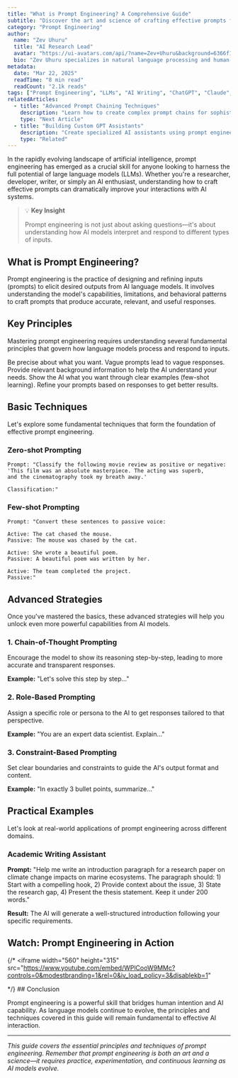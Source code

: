 ```yaml
---
title: "What is Prompt Engineering? A Comprehensive Guide"
subtitle: "Discover the art and science of crafting effective prompts for AI models. Learn fundamental techniques that will transform your AI interactions."
category: "Prompt Engineering"
author:
  name: "Zev Uhuru"
  title: "AI Research Lead"
  avatar: "https://ui-avatars.com/api/?name=Zev+Uhuru&background=6366f1&color=fff"
  bio: "Zev Uhuru specializes in natural language processing and human-AI interaction. With over 10 years of experience in AI research, he has published numerous papers on prompt engineering and language model optimization."
metadata:
  date: "Mar 22, 2025"
  readTime: "8 min read"
  readCount: "2.1k reads"
tags: ["Prompt Engineering", "LLMs", "AI Writing", "ChatGPT", "Claude", "Few-shot Learning"]
relatedArticles:
  - title: "Advanced Prompt Chaining Techniques"
    description: "Learn how to create complex prompt chains for sophisticated AI workflows."
    type: "Next Article"
  - title: "Building Custom GPT Assistants"
    description: "Create specialized AI assistants using prompt engineering principles."
    type: "Related"
---
```



In the rapidly evolving landscape of artificial intelligence, prompt engineering has emerged as a crucial skill for anyone looking to harness the full potential of large language models (LLMs). Whether you're a researcher, developer, writer, or simply an AI enthusiast, understanding how to craft effective prompts can dramatically improve your interactions with AI systems.

> 💡 **Key Insight**
> 
> Prompt engineering is not just about asking questions—it's about understanding how AI models interpret and respond to different types of inputs.

## What is Prompt Engineering?

Prompt engineering is the practice of designing and refining inputs (prompts) to elicit desired outputs from AI language models. It involves understanding the model's capabilities, limitations, and behavioral patterns to craft prompts that produce accurate, relevant, and useful responses.

<CardGroup title="Core Components of Prompt Engineering">
  <ComponentCard
    number="1"
    title="Context Setting"
    description="Providing relevant background information to guide the AI's response"
    icon="🟣"
  />
  <ComponentCard
    number="2"
    title="Clear Instructions"
    description="Specifying exactly what you want the AI to do or produce"
    icon="🟣"
  />
  <ComponentCard
    number="3"
    title="Output Formatting"
    description="Defining how you want the response structured or presented"
    icon="🟣"
  />
</CardGroup>

## Key Principles

Mastering prompt engineering requires understanding several fundamental principles that govern how language models process and respond to inputs.

<div style={{ display: 'grid', gridTemplateColumns: '1fr 1fr', gap: '2rem' }}>
  <PrincipleCard icon="🎯" title="Specificity">
    Be precise about what you want. Vague prompts lead to vague responses.
  </PrincipleCard>
  <PrincipleCard icon="📝" title="Context">
    Provide relevant background information to help the AI understand your needs.
  </PrincipleCard>
  <PrincipleCard icon="💡" title="Examples">
    Show the AI what you want through clear examples (few-shot learning).
  </PrincipleCard>
  <PrincipleCard icon="🔄" title="Iteration">
    Refine your prompts based on responses to get better results.
  </PrincipleCard>
</div>

## Basic Techniques

Let's explore some fundamental techniques that form the foundation of effective prompt engineering.

### Zero-shot Prompting

```
Prompt: "Classify the following movie review as positive or negative:
'This film was an absolute masterpiece. The acting was superb, 
and the cinematography took my breath away.'

Classification:"
```

### Few-shot Prompting

```
Prompt: "Convert these sentences to passive voice:

Active: The cat chased the mouse.
Passive: The mouse was chased by the cat.

Active: She wrote a beautiful poem.
Passive: A beautiful poem was written by her.

Active: The team completed the project.
Passive:"
```

## Advanced Strategies

Once you've mastered the basics, these advanced strategies will help you unlock even more powerful capabilities from AI models.

### 1. Chain-of-Thought Prompting

Encourage the model to show its reasoning step-by-step, leading to more accurate and transparent responses.

**Example:** "Let's solve this step by step..."

### 2. Role-Based Prompting

Assign a specific role or persona to the AI to get responses tailored to that perspective.

**Example:** "You are an expert data scientist. Explain..."

### 3. Constraint-Based Prompting

Set clear boundaries and constraints to guide the AI's output format and content.

**Example:** "In exactly 3 bullet points, summarize..."

## Practical Examples

Let's look at real-world applications of prompt engineering across different domains.

### Academic Writing Assistant

**Prompt:**
"Help me write an introduction paragraph for a research paper on climate change impacts on marine ecosystems. The paragraph should: 1) Start with a compelling hook, 2) Provide context about the issue, 3) State the research gap, 4) Present the thesis statement. Keep it under 200 words."

**Result:** The AI will generate a well-structured introduction following your specific requirements.

## Watch: Prompt Engineering in Action

<VideoCard
  title="Watch: Prompt Engineering in Action"
  description="See real examples of prompt engineering techniques applied to various use cases."
  duration="12:34"
  thumbnail="https://images.unsplash.com/photo-1506744038136-46273834b3fb"
/>
{/* <iframe 
  width="560" 
  height="315" 
  src="https://www.youtube.com/embed/WPlCooW9MMc?controls=0&modestbranding=1&rel=0&iv_load_policy=3&disablekb=1" 
  >
</iframe> */}
## Conclusion

Prompt engineering is a powerful skill that bridges human intention and AI capability. As language models continue to evolve, the principles and techniques covered in this guide will remain fundamental to effective AI interaction.

<CallToAction
  title="Ready to Master Prompt Engineering?"
  description="Join our comprehensive course and get hands-on experience with advanced prompting techniques, real-world projects, and expert guidance."
  buttonText="Enroll in the Course"
  buttonLink="/enroll"
/>

---

*This guide covers the essential principles and techniques of prompt engineering. Remember that prompt engineering is both an art and a science—it requires practice, experimentation, and continuous learning as AI models evolve.* 